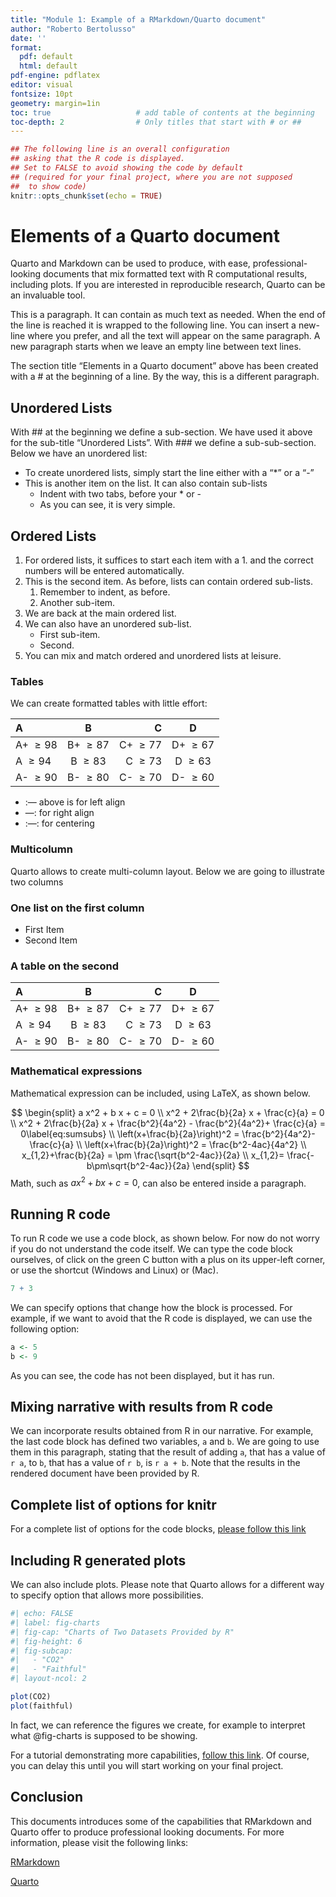 ```yaml
---
title: "Module 1: Example of a RMarkdown/Quarto document"
author: "Roberto Bertolusso"
date: ''
format:
  pdf: default
  html: default
pdf-engine: pdflatex
editor: visual
fontsize: 10pt
geometry: margin=1in
toc: true                   # add table of contents at the beginning
toc-depth: 2                # Only titles that start with # or ##
---
```


```r
## The following line is an overall configuration
## asking that the R code is displayed.
## Set to FALSE to avoid showing the code by default
## (required for your final project, where you are not supposed
##  to show code)
knitr::opts_chunk$set(echo = TRUE)
```

# Elements of a Quarto document

Quarto and Markdown can be used to produce, with ease, professional-looking documents that mix formatted text with R computational results, including plots. If you are interested in reproducible research, Quarto can be an invaluable tool.

This is a paragraph. It can contain as much text as needed. When the end of the line is reached it is wrapped to the following line. You can insert a new-line where you prefer, and all the text will appear on the same paragraph. A new paragraph starts when we leave an empty line between text lines.

The section title "Elements in a Quarto document" above has been created with a \# at the beginning of a line. By the way, this is a different paragraph.

## Unordered Lists

With \## at the beginning we define a sub-section. We have used it above for the sub-title "Unordered Lists". With \### we define a sub-sub-section. Below we have an unordered list:

-   To create unordered lists, simply start the line either with a "\*" or a "-"
-   This is another item on the list. It can also contain sub-lists
    -   Indent with two tabs, before your \* or -
    -   As you can see, it is very simple.

## Ordered Lists

1.  For ordered lists, it suffices to start each item with a 1. and the correct numbers will be entered automatically.
2.  This is the second item. As before, lists can contain ordered sub-lists.
    1.  Remember to indent, as before.
    2.  Another sub-item.
3.  We are back at the main ordered list.
4.  We can also have an unordered sub-list.
    -   First sub-item.
    -   Second.
5.  You can mix and match ordered and unordered lists at leisure.

### Tables

We can create formatted tables with little effort:

| A            |      B       |            C |      D       |
|:-------------|:------------:|-------------:|:------------:|
| A+ $\geq 98$ | B+ $\geq 87$ | C+ $\geq 77$ | D+ $\geq 67$ |
| A $\geq 94$  | B $\geq 83$  |  C $\geq 73$ | D $\geq 63$  |
| A- $\geq 90$ | B- $\geq 80$ | C- $\geq 70$ | D- $\geq 60$ |

-   :--- above is for left align
-   ---: for right align
-   :---: for centering

### Multicolumn

Quarto allows to create multi-column layout. Below we are going to illustrate two columns

::: {layout-ncol="2"}
### One list on the first column

-   First Item
-   Second Item

### A table on the second

| A            |      B       |            C |      D       |
|:-------------|:------------:|-------------:|:------------:|
| A+ $\geq 98$ | B+ $\geq 87$ | C+ $\geq 77$ | D+ $\geq 67$ |
| A $\geq 94$  | B $\geq 83$  |  C $\geq 73$ | D $\geq 63$  |
| A- $\geq 90$ | B- $\geq 80$ | C- $\geq 70$ | D- $\geq 60$ |
:::

### Mathematical expressions

Mathematical expression can be included, using LaTeX, as shown below.

$$
\begin{split}
  a x^2 + b x + c = 0 \\
  x^2 + 2\frac{b}{2a} x + \frac{c}{a} = 0 \\
  x^2 + 2\frac{b}{2a} x + \frac{b^2}{4a^2} - \frac{b^2}{4a^2}+ \frac{c}{a} = 0\label{eq:sumsubs} \\
  \left(x+\frac{b}{2a}\right)^2 = \frac{b^2}{4a^2}- \frac{c}{a} \\
  \left(x+\frac{b}{2a}\right)^2 = \frac{b^2-4ac}{4a^2} \\
  x_{1,2}+\frac{b}{2a} = \pm \frac{\sqrt{b^2-4ac}}{2a} \\
  x_{1,2}= \frac{-b\pm\sqrt{b^2-4ac}}{2a}
\end{split}
$$ Math, such as $ax^2+bx+c = 0$, can also be entered inside a paragraph.

## Running R code

To run R code we use a code block, as shown below. For now do not worry if you do not understand the code itself. We can type the code block ourselves, of click on the green C button with a plus on its upper-left corner, or use the shortcut <Ctrl-Alt-I> (Windows and Linux) or <Cmd-Option-I> (Mac).

```r
7 + 3
```

We can specify options that change how the block is processed. For example, if we want to avoid that the R code is displayed, we can use the following option:

```r
a <- 5
b <- 9
```

As you can see, the code has not been displayed, but it has run.

## Mixing narrative with results from R code

We can incorporate results obtained from R in our narrative. For example, the last code block has defined two variables, `a` and `b`. We are going to use them in this paragraph, stating that the result of adding `a`, that has a value of `r a`, to `b`, that has a value of `r b`, is `r a + b`. Note that the results in the rendered document have been provided by R.

## Complete list of options for knitr

For a complete list of options for the code blocks, [please follow this link](https://yihui.name/knitr/options/)

## Including R generated plots

We can also include plots. Please note that Quarto allows for a different way to specify option that allows more possibilities.

```r
#| echo: FALSE
#| label: fig-charts
#| fig-cap: "Charts of Two Datasets Provided by R"
#| fig-height: 6
#| fig-subcap: 
#|   - "CO2"
#|   - "Faithful"
#| layout-ncol: 2

plot(CO2)
plot(faithful)
```

In fact, we can reference the figures we create, for example to interpret what @fig-charts is supposed to be showing.

For a tutorial demonstrating more capabilities, [follow this link](https://quarto.org/docs/get-started/computations/rstudio.html). Of course, you can delay this until you will start working on your final project.

## Conclusion

This documents introduces some of the capabilities that RMarkdown and Quarto offer to produce professional looking documents. For more information, please visit the following links:

[RMarkdown](https://rmarkdown.rstudio.com/)

[Quarto](https://quarto.org/)
